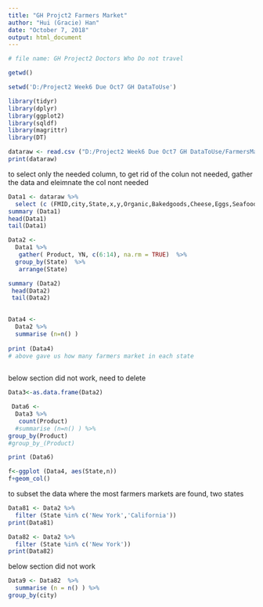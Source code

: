 ---
title: "GH Projct2 Farmers Market"
author: "Hui (Gracie) Han"
date: "October 7, 2018"
output: html_document
---
```{r}
# file name: GH Project2 Doctors Who Do not travel 

getwd()

setwd('D:/Project2 Week6 Due Oct7 GH DataToUse')


```

```{r}
library(tidyr)
library(dplyr)
library(ggplot2)
library(sqldf)
library(magrittr)
library(DT)
```

```{r}
dataraw <- read.csv ("D:/Project2 Week6 Due Oct7 GH DataToUse/FarmersMarkets.csv")
print(dataraw)
```
to select only the needed column, to get rid of the colun not needed, gather the data and eleimnate the col nont needed
```{r}
Data1 <- dataraw %>% 
  select (c (FMID,city,State,x,y,Organic,Bakedgoods,Cheese,Eggs,Seafood,Vegetables,Meat,Nuts,Poultry))
summary (Data1)
head(Data1)
tail(Data1)
```

```{r}

Data2 <- 
  Data1 %>% 
   gather( Product, YN, c(6:14), na.rm = TRUE)  %>%   
  group_by(State)  %>% 
   arrange(State)

summary (Data2)
 head(Data2)
 tail(Data2)
 
```

```{r}

Data4 <- 
  Data2 %>% 
  summarise (n=n() )
  
print (Data4)
# above gave us how many farmers market in each state
 

```
 below section did not work, need to delete
 
```{r}
Data3<-as.data.frame(Data2)

 Data6 <- 
  Data3 %>% 
   count(Product)
  #summarise (n=n() ) %>% 
group_by(Product) 
#group_by_(Product)

print (Data6)
```

```{r}
f<-ggplot (Data4, aes(State,n))
f+geom_col()

```
to subset the data where the most farmers markets are found, two states
```{r}
Data81 <- Data2 %>% 
  filter (State %in% c('New York','California'))
print(Data81)

Data82 <- Data2 %>% 
  filter (State %in% c('New York'))
print(Data82)

```
below section did not work

```{r}
Data9 <- Data82  %>% 
  summarise (n = n() ) %>% 
group_by(city) 

```

